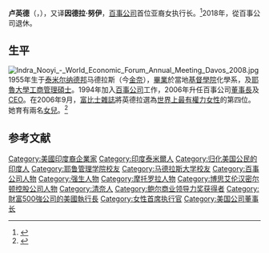 {{noteTA
|1=zh-cn:福布斯;zh-sg:资本家杂志;zh-hk:福布斯;zh-tw:富比士;
|2=zh-hans:执行长;zh-hant:執行長;zh-cn:首席执行官;zh-hk:行政總裁;zh-tw:執行長;zh-mo:行政總裁;
}}
{{Infobox person
| name        = 卢英德<br>Indra Nooyi
| image       = IndraNooyiDavos2010ver2.jpg
| image_size  = 220px
| caption     = 2010年卢英德参加瑞士达沃斯[[世界经济论坛|世界经济论坛]]
| birth_name  = Indra Krishnamurthy
| birth_date  = {{Birth date and age|1955|10|28}}
| birth_place = {{IND}}[[泰米尔纳德邦|泰米尔纳德邦]]马德拉斯（今[[金奈|金奈]]）
| residence   = {{USA}}[[格林尼治_(康涅狄格州)|格林尼治 (康涅狄格州)]]
| citizenship = {{USA}}<ref>Saporito, Bill. (3 May 2007) [http://www.time.com/time/specials/2007/article/0,28804,1595326_1615737_1615996,00.html The TIME 100] {{Wayback|url=http://www.time.com/time/specials/2007/article/0,28804,1595326_1615737_1615996,00.html |date=20130824171045 }}. Time.com. Retrieved on 2015-05-26.</ref>
| alma_mater  = {{nowrap|[[马德拉斯大学|马德拉斯大学]]基督教学院 (B.S., 1974)<br>[[加尔各答印度管理学院|加尔各答印度管理学院]] (P.G.D.M., 1977)<br>[[耶鲁管理学院|耶鲁管理学院]] (M.A., 1978)}}
| occupation  = 
| employer    = 百事公司
| salary      = $18.6 million (2014)<ref>[http://timesofindia.indiatimes.com/business/india-business/PepsiCos-Indra-Nooyi-got-18-6-million-pay-package-in-2013/articleshow/32508068.cms PepsiCo's Indra Nooyi got $18.6 million pay package in 2013 – The Times of India] {{Wayback|url=http://timesofindia.indiatimes.com/business/india-business/PepsiCos-Indra-Nooyi-got-18-6-million-pay-package-in-2013/articleshow/32508068.cms |date=20160701114350 }}. Timesofindia.indiatimes.com. Retrieved on 26 May 2015.</ref>
| predecessor = 
| awards      = 
| ethnicity   = [[泰米尔人|泰米尔人]]
| networth        =$144 million (December 2014)<ref>{{cite web|url=http://www.thesquander.com/net-worth-indra-nooyi-pepsico-ceo/|title=Net Worth: Indra Nooyi, PepsiCO CEO|work=Squander|access-date=2016-08-27|archive-date=2021-01-24|archive-url=https://web.archive.org/web/20210124231057/https://www.thesquander.com/net-worth-indra-nooyi-pepsico-ceo|dead-url=no}}</ref>
| spouse      =  Raj K. Nooyi
}}
'''卢英德'''（{{lang-en|'''Indra Krishnamurthy Nooyi'''}}，{{bd|1955年|}}），又译'''因德拉·努伊'''，[[百事公司|百事公司]]首位亚裔女执行长。<ref>{{Cite web |url=http://www.epochtimes.com/b5/6/8/29/n1437406.htm |title=百事可樂首位亞裔女執行長 Indra Nooyi 印度裔 '''印德拉‧諾伊''' |access-date=2008-01-30 |archive-date=2018-08-13 |archive-url=https://web.archive.org/web/20180813044509/http://www.epochtimes.com/b5/6/8/29/n1437406.htm |dead-url=no }}</ref>2018年，從百事公司退休。

==生平==
[[File:Indra_Nooyi_-_World_Economic_Forum_Annual_Meeting_Davos_2008.jpg|thumb]]
1955年生于[[泰米尔纳德邦|泰米尔纳德邦]]马德拉斯（今[[金奈|金奈]]），[[畢業|畢業]]於當地[[基督學院|基督學院]]化學系，及[[耶魯大學|耶魯大學]][[工商管理碩士|工商管理碩士]]。1994年加入[[百事公司|百事公司]]工作，2006年升任百事公司[[董事長|董事長]]及[[CEO|CEO]]。在2006年9月，[[富比士雜誌|富比士雜誌]]將英德拉選為[[世界百名權威女性|世界上最有權力女性]]的第四位。她育有兩名[[女兒|女兒]]。<ref>{{Cite web |url=http://news.xinhuanet.com/politics/2009-06/30/content_11627763.htm |title=陈至立会见百事公司董事长卢英德  |access-date=2009-07-06 |archive-date=2015-06-10 |archive-url=https://web.archive.org/web/20150610203705/http://news.xinhuanet.com/politics/2009-06/30/content_11627763.htm |dead-url=no }}</ref>

== 参考文献 ==
{{reflist}}

{{百事公司}}
{{鲍尔商业领导力奖获得者}}

{{Authority control}}
{{DEFAULTSORT:Nooyi, Indra}}
[[Category:美國印度裔企業家|Category:美國印度裔企業家]]
[[Category:印度泰米爾人|Category:印度泰米爾人]]
[[Category:归化美国公民的印度人|Category:归化美国公民的印度人]]
[[Category:耶鲁管理学院校友|Category:耶鲁管理学院校友]]
[[Category:马德拉斯大学校友|Category:马德拉斯大学校友]]
[[Category:百事公司人物|Category:百事公司人物]]
[[Category:强生人物|Category:强生人物]]
[[Category:摩托罗拉人物|Category:摩托罗拉人物]]
[[Category:博思艾伦汉密尔顿控股公司人物|Category:博思艾伦汉密尔顿控股公司人物]]
[[Category:清奈人|Category:清奈人]]
[[Category:鲍尔商业领导力奖获得者|Category:鲍尔商业领导力奖获得者]]
[[Category:財富500強公司的美國執行長|Category:財富500強公司的美國執行長]]
[[Category:女性首席执行官|Category:女性首席执行官]]
[[Category:美国公司董事长|Category:美国公司董事长]]